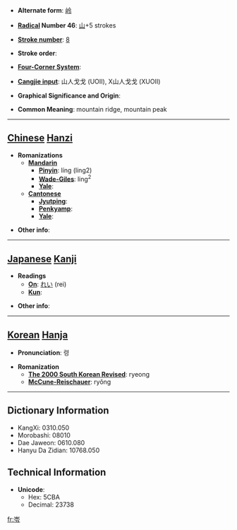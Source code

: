 * '''Alternate form''': [[岭]]

* '''[[Wiktionary:Chinese radical index| Radical]] Number 46''': [[Wiktionary:Chinese radical index 山|山]]+5 strokes

* '''[[Wiktionary:Chinese total strokes index|Stroke number]]''': [[Wiktionary:Chinese total strokes index 8|8]]

* '''Stroke order''': 

* '''[[Wiktionary:Chinese four corner index|Four-Corner System]]''': 

* '''[[Wiktionary:Chinese Cangjie index|Cangjie input]]''': 山人戈戈 (UOII), X山人戈戈 (XUOII)

* '''Graphical Significance and Origin''': 

* '''Common Meaning''': mountain ridge, mountain peak

----

== [[Chinese]] [[Hanzi]] ==

* '''Romanizations'''
** '''[[Mandarin]]'''
*** '''[[Pinyin]]''': líng (ling2)
*** '''[[Wade-Giles]]''': ling<sup>2</sup>
*** '''[[Yale]]''': 
** '''[[Cantonese]]'''
*** '''[[Jyutping]]''':
*** '''[[Penkyamp]]''': 
*** '''[[Yale]]''': 

* '''Other info''': 

----

== [[Japanese]] [[Kanji]] ==

* '''Readings'''
** '''[[On]]''': [[れい]] (rei)
** '''[[Kun]]''': 

* '''Other info''':  

----

== [[Korean]] [[Hanja]] ==

* '''Pronunciation''': 령

* '''Romanization'''
** '''[[The 2000 South Korean Revised Romanization|The 2000 South Korean Revised]]''': ryeong
** '''[[McCune-Reischauer]]''': ryŏng

----

== Dictionary Information ==

* KangXi: 0310.050
* Morobashi: 08010
* Dae Jaweon: 0610.080
* Hanyu Da Zidian: 10768.050

== Technical Information ==

* '''Unicode''':
** Hex: 5CBA
** Decimal: 23738

[[fr:岺]]